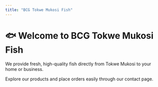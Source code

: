 ```yaml
---
title: "BCG Tokwe Mukosi Fish"
---
```


# 🐟 Welcome to BCG Tokwe Mukosi Fish

We provide fresh, high-quality fish directly from Tokwe Mukosi to your home or business.

Explore our products and place orders easily through our contact page.

